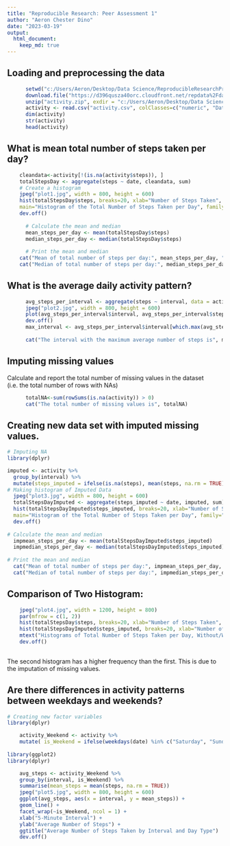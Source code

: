 ```yaml
---
title: "Reproducible Research: Peer Assessment 1"
author: "Aeron Chester Dino"
date: "2023-03-19"
output: 
  html_document:
    keep_md: true
---
```



## Loading and preprocessing the data

```r
      setwd("c:/Users/Aeron/Desktop/Data Science/ReproducibleResearchProject1")
      download.file("https://d396qusza40orc.cloudfront.net/repdata%2Fdata%2Factivity.zip", destfile = "activity.zip")
      unzip("activity.zip", exdir = "c:/Users/Aeron/Desktop/Data Science/ReproducibleResearchProject1")
      activity <- read.csv("activity.csv", colClasses=c("numeric", "Date", "numeric"))
      dim(activity)
      str(activity)
      head(activity)
```

## What is mean total number of steps taken per day?

```r
    cleandata<-activity[!(is.na(activity$steps)), ]
    totalStepsDay <- aggregate(steps ~ date, cleandata, sum)
    # Create a histogram
    jpeg("plot1.jpg", width = 800, height = 600)
    hist(totalStepsDay$steps, breaks=20, xlab="Number of Steps Taken", 
    main="Histogram of the Total Number of Steps Taken per Day", family="serif")
    dev.off()
      
      # Calculate the mean and median
      mean_steps_per_day <- mean(totalStepsDay$steps)
      median_steps_per_day <- median(totalStepsDay$steps)
      
      # Print the mean and median
    cat("Mean of total number of steps per day:", mean_steps_per_day, "\n")
    cat("Median of total number of steps per day:", median_steps_per_day, "\n")

```

## What is the average daily activity pattern?

```r

      avg_steps_per_interval <- aggregate(steps ~ interval, data = activity, mean, na.rm = TRUE)
      jpeg("plot2.jpg", width = 800, height = 600)
      plot(avg_steps_per_interval$interval, avg_steps_per_interval$steps, type = "l", xlab = "5-minute interval", ylab = "Average number of steps")
      dev.off()
      max_interval <- avg_steps_per_interval$interval[which.max(avg_steps_per_interval$steps)]
      
      cat("The interval with the maximum average number of steps is", max_interval)
```

## Imputing missing values
Calculate and report the total number of missing values in the dataset (i.e. the total number of rows with NAs)
``` r

      totalNA<-sum(rowSums(is.na(activity)) > 0)
      cat("The total number of missing values is", totalNA)
```
## Creating new data set with imputed missing values.

```r
# Imputing NA
library(dplyr)

imputed <- activity %>%
  group_by(interval) %>%
  mutate(steps_imputed = ifelse(is.na(steps), mean(steps, na.rm = TRUE), steps))
# Making histogram of Imputed Data
  jpeg("plot3.jpg", width = 800, height = 600)
  totalStepsDayImputed <- aggregate(steps_imputed ~ date, imputed, sum)
  hist(totalStepsDayImputed$steps_imputed, breaks=20, xlab="Number of Steps Taken", 
  main="Histogram of the Total Number of Steps Taken per Day", family="serif")
  dev.off()
 
# Calculate the mean and median
  impmean_steps_per_day <- mean(totalStepsDayImputed$steps_imputed)
  impmedian_steps_per_day <- median(totalStepsDayImputed$steps_imputed)
      
# Print the mean and median
  cat("Mean of total number of steps per day:", impmean_steps_per_day, "\n")
  cat("Median of total number of steps per day:", impmedian_steps_per_day, "\n")

```
## Comparison of Two Histogram:
```r
    jpeg("plot4.jpg", width = 1200, height = 800)
    par(mfrow = c(1, 2))
    hist(totalStepsDay$steps, breaks=20, xlab="Number of Steps Taken", family="serif", ylim=c(0,20), main=NULL)
    hist(totalStepsDayImputed$steps_imputed, breaks=20, xlab="Number of Steps Taken",family="serif", ylim=c(0,20), main=NULL)
    mtext("Histograms of Total Number of Steps Taken per Day, Without/With Imputed Values",adj=0.95, family="serif", font=2)
    dev.off()
      
```
The second histogram has a higher frequency than the first. This is due to the imputation of missing values.



## Are there differences in activity patterns between weekdays and weekends?

```r
# Creating new factor variables
library(dplyr)

    activity_Weekend <- activity %>%
    mutate( is_Weekend = ifelse(weekdays(date) %in% c("Saturday", "Sunday"), "Weekend", "Weekday"))
 
library(ggplot2)
library(dplyr)

    avg_steps <- activity_Weekend %>%
    group_by(interval, is_Weekend) %>%
    summarise(mean_steps = mean(steps, na.rm = TRUE))
    jpeg("plot5.jpg", width = 800, height = 600)
    ggplot(avg_steps, aes(x = interval, y = mean_steps)) +
    geom_line() +
    facet_wrap(~is_Weekend, ncol = 1) +
    xlab("5-Minute Interval") +
    ylab("Average Number of Steps") +
    ggtitle("Average Number of Steps Taken by Interval and Day Type")
    dev.off()

```

